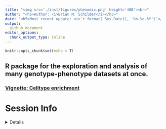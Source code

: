 ```yaml
---
title: "<img src='./inst/figures/phenomix.png' height='400'><br>" 
author: "<h5>Author: <i>Brian M. Schilder</i></h5>" 
date: "<h5>Most recent update: <i>`r format( Sys.Date(), '%b-%d-%Y')`</i></h5>"
output:
  github_document 
editor_options: 
  chunk_output_type: inline
---
```


```r
knitr::opts_chunk$set(echo = T)
```

## R package for the exploration and analysis of many genotype-phenotype datasets at once.



### [Vignette: Celltype enrichment](https://neurogenomics.github.io/phenomix/vignettes/celltype_enrichment.html) 




# Session Info 

<details> 

```r
utils::sessionInfo()
```

</details>  
